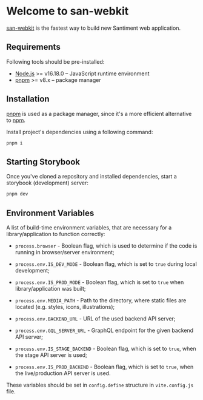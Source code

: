 
<style>
  {`
.introduction {
  font-size: initial;
  line-height: initial;
}

.introduction * {
  list-style: initial;
}

.introduction code {
font-family: monospace;
}
`}
</style>

# Welcome to san-webkit

[san-webkit](https://github.com/santiment/san-webkit/) is the fastest way to build new Santiment web
application.

## Requirements

Following tools should be pre-installed:

- [Node.js](https://nodejs.org/en/) >= v16.18.0 – JavaScript runtime environment
- [pnpm](https://pnpm.io/) >= v8.x – package manager

## Installation

[pnpm](https://pnpm.io/) is used as a package manager, since it's a more efficient alternative to [npm](https://pnpm.io/motivation).

Install project's dependencies using a following command:

```bash
pnpm i
```

## Starting Storybook

Once you've cloned a repository and installed dependencies, start a storybook (development) server:

```bash
pnpm dev
```

## Environment Variables

A list of build-time environment variables, that are necessary for a library/application to function correctly:

- `process.browser` - Boolean flag, which is used to determine if the code is running in browser/server environment;
- `process.env.IS_DEV_MODE` - Boolean flag, which is set to `true` during local development;
- `process.env.IS_PROD_MODE` - Boolean flag, which is set to `true` when library/application was built;

- `process.env.MEDIA_PATH` - Path to the directory, where static files are located (e.g. styles, icons, illustrations);

- `process.env.BACKEND_URL` - URL of the used backend API server;
- `process.env.GQL_SERVER_URL` - GraphQL endpoint for the given backend API server;

- `process.env.IS_STAGE_BACKEND` - Boolean flag, which is set to `true`, when the stage API server is used;
- `process.env.IS_PROD_BACKEND` - Boolean flag, which is set to `true`, when the live/production API server is used.

These variables should be set in `config.define` structure in `vite.config.js` file.

